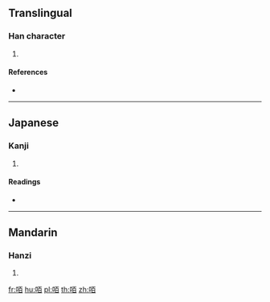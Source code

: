 ==Translingual==

===Han character===
{{Han char|rn=30|rad=口|as=06|sn=9|four=|canj=RMA|ids=⿰口百}}

# {{defn|Han|sort=口06}}

====References====
* {{Han ref|kx=0185.230|dkj=03526|dj=0405.210|hdz=10613.110|uh=549F|ud=21663}}

----

==Japanese==

===Kanji===
{{ja-kanji|grade=|rs=口06}}

# {{defn|lang=ja|sort=口06}}

====Readings====
* {{ja-readings|on=[[かく]] (kaku)|kun=}}

----

==Mandarin==

===Hanzi===
{{cmn-hanzi|pin=[[huò]] ([[huo4]]), [[chà]] ([[cha4]]), [[zhā]] ([[zha1]])|wg=huo<sup>4</sup>, ch'a<sup>4</sup>, cha<sup>1</sup>}}

# {{defn|lang=cmn|sort=口06}}

[[fr:咟]]
[[hu:咟]]
[[pl:咟]]
[[th:咟]]
[[zh:咟]]